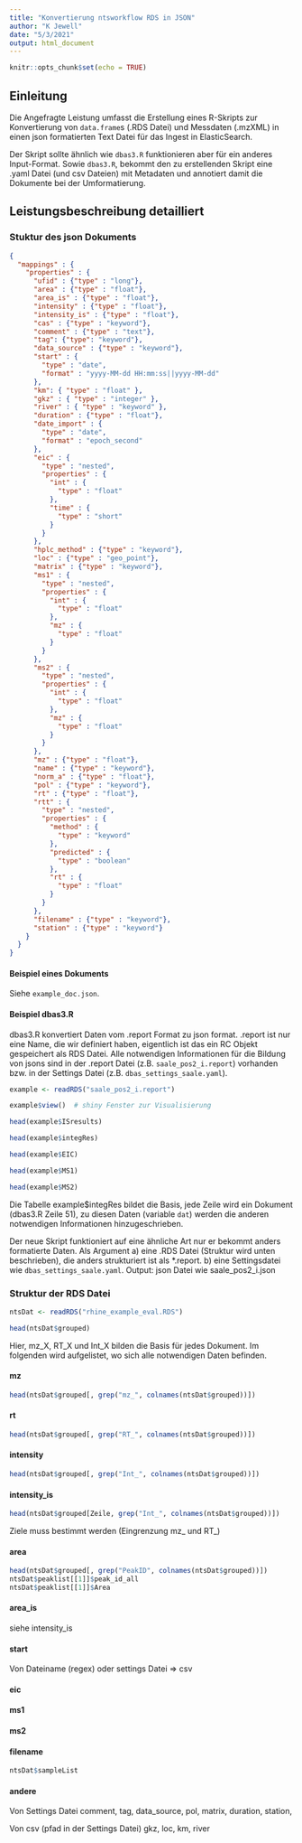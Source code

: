 ```yaml
---
title: "Konvertierung ntsworkflow RDS in JSON"
author: "K Jewell"
date: "5/3/2021"
output: html_document
---
```


```r
knitr::opts_chunk$set(echo = TRUE)
```

## Einleitung

Die Angefragte Leistung umfasst die Erstellung eines R-Skripts zur Konvertierung von `data.frame`s (.RDS Datei) und Messdaten (.mzXML) in einen json formatierten Text Datei für das Ingest in ElasticSearch. 

Der Skript sollte ähnlich wie `dbas3.R` funktionieren aber für ein anderes Input-Format. Sowie `dbas3.R`, bekommt den zu erstellenden Skript eine .yaml Datei (und csv Dateien) mit Metadaten und annotiert damit die Dokumente bei der Umformatierung.

## Leistungsbeschreibung detailliert

### Stuktur des json Dokuments

```json
{
  "mappings" : {
    "properties" : {
      "ufid" : {"type" : "long"},
      "area" : {"type" : "float"},
      "area_is" : {"type" : "float"},
      "intensity" : {"type" : "float"},
      "intensity_is" : {"type" : "float"},
      "cas" : {"type" : "keyword"},
      "comment" : {"type" : "text"},
      "tag": {"type": "keyword"},
      "data_source" : {"type" : "keyword"},
      "start" : {
        "type" : "date",
        "format" : "yyyy-MM-dd HH:mm:ss||yyyy-MM-dd"
      },
      "km": { "type" : "float" },
      "gkz" : { "type" : "integer" },
      "river" : { "type" : "keyword" },
      "duration" : {"type" : "float"},
      "date_import" : {
        "type" : "date",
        "format" : "epoch_second"
      },
      "eic" : {
        "type" : "nested",
        "properties" : {
          "int" : {
            "type" : "float"
          },
          "time" : {
            "type" : "short"
          }
        }
      },
      "hplc_method" : {"type" : "keyword"},
      "loc" : {"type" : "geo_point"},
      "matrix" : {"type" : "keyword"},
      "ms1" : {                           
        "type" : "nested",                
        "properties" : {
          "int" : {
            "type" : "float"
          },
          "mz" : {
            "type" : "float"
          }
        }
      },
      "ms2" : {
        "type" : "nested",
        "properties" : {
          "int" : {
            "type" : "float"
          },
          "mz" : {
            "type" : "float"
          }
        }
      },
      "mz" : {"type" : "float"},
      "name" : {"type" : "keyword"},
      "norm_a" : {"type" : "float"},
      "pol" : {"type" : "keyword"},
      "rt" : {"type" : "float"},
      "rtt" : {
        "type" : "nested",
        "properties" : {
          "method" : {
            "type" : "keyword"
          },
          "predicted" : {
            "type" : "boolean"
          },
          "rt" : {
            "type" : "float"
          }
        }
      },
      "filename" : {"type" : "keyword"},
      "station" : {"type" : "keyword"}
    }
  }
}
```

#### Beispiel eines Dokuments

Siehe `example_doc.json`.

#### Beispiel dbas3.R

dbas3.R konvertiert Daten vom .report Format zu json format. .report ist nur eine Name, die wir definiert haben, eigentlich ist das ein RC Objekt gespeichert als RDS Datei. Alle notwendigen Informationen für die Bildung von jsons sind in der .report Datei (z.B. `saale_pos2_i.report`) vorhanden bzw. in der Settings Datei (z.B. `dbas_settings_saale.yaml`).

```r
example <- readRDS("saale_pos2_i.report")
```

```r
example$view()  # shiny Fenster zur Visualisierung
```


```r
head(example$ISresults)
```


```r
head(example$integRes)
```

```r
head(example$EIC)
```

```r
head(example$MS1)
```

```r
head(example$MS2)
```

Die Tabelle example$integRes bildet die Basis, jede Zeile wird ein Dokument (dbas3.R Zeile 51), zu diesen Daten (variable `dat`) werden die anderen notwendigen Informationen hinzugeschrieben.

Der neue Skript funktioniert auf eine ähnliche Art nur er bekommt anders formatierte Daten. Als Argument a) eine .RDS Datei (Struktur wird unten beschrieben), die anders strukturiert ist als *.report. b) eine Settingsdatei wie `dbas_settings_saale.yaml`. Output: json Datei wie saale_pos2_i.json


### Struktur der RDS Datei



```r
ntsDat <- readRDS("rhine_example_eval.RDS")
```

```r
head(ntsDat$grouped)
```
Hier, mz_X, RT_X und Int_X bilden die Basis für jedes Dokument. Im folgenden wird aufgelistet, wo sich alle notwendigen Daten befinden.

#### mz
```r
head(ntsDat$grouped[, grep("mz_", colnames(ntsDat$grouped))])
```

#### rt
```r
head(ntsDat$grouped[, grep("RT_", colnames(ntsDat$grouped))])
```

#### intensity
```r
head(ntsDat$grouped[, grep("Int_", colnames(ntsDat$grouped))])
```

#### intensity_is
```r
head(ntsDat$grouped[Zeile, grep("Int_", colnames(ntsDat$grouped))])
```
Ziele muss bestimmt werden (Eingrenzung mz_ und RT_)

#### area
```r
head(ntsDat$grouped[, grep("PeakID", colnames(ntsDat$grouped))])
ntsDat$peaklist[[1]]$peak_id_all
ntsDat$peaklist[[1]]$Area
```
#### area_is
siehe intensity_is

#### start
Von Dateiname (regex) oder settings Datei => csv

#### eic


#### ms1


#### ms2


#### filename

```r
ntsDat$sampleList
```


#### andere

Von Settings Datei
comment, tag, data_source, pol,  matrix, duration, station,

Von csv (pfad in der Settings Datei)
gkz, loc, km, river





